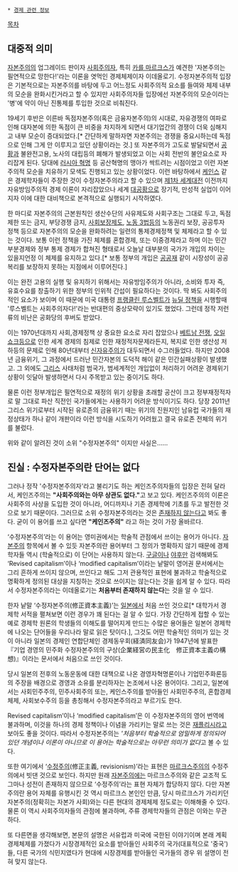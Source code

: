  * [[경제 관련 정보]]

{{{+1 修正資本主義 / modified capitalism }}}

[[목차]]

== 대중적 의미 ==
[[자본주의]]의 업그레이드 판이자 [[사회주의]]자, 특히 [[카를 마르크스]]가 예견한 '자본주의는 필연적으로 망한다!'라는 이론을 엿먹인 경제체제이자 이데올로기. 수정자본주의적 입장은 기본적으로는 자본주의를 바탕에 두고 어느정도 사회주의적 요소를 들여와 체제 내부의 모순을 완화시킨거라고 할 수 있지만 사회주의자들 입장에선 자본주의의 모순이라는 '병'에 약이 아닌 진통제를 투입한 것으로 비춰진다.

19세기 후반은 이른바 독점자본주의(혹은 금융자본주의)의 시대로, 자유경쟁의 여파로 인해 대자본에 의한 독점이 큰 비중을 차지하게 되면서 대기업간의 경쟁이 더욱 심해지고 내부 모순이 증대되었다.[* 간단하게 말하자면 자본주의는 경쟁을 중요시하는데 독점으로 인해 그게 안 이루지고 있던 상황이라는 것.] 또 자본주의가 고도로 발달되면서 [[공황]]과 불완전고용, 노사의 대립등의 폐해가 발생되었고 이는 사회 전반의 불안요소로 자리잡게 된다. 당대에 [[러시아 혁명]] 등 공산혁명의 맹아가 싹트려는 시점이었고 이런 자본주의적 모순을 치유하기 모색도 진행되고 있는 상황이었다. 이런 바탕하에서 [[케인스]] 같은 경제학자들이 주장한 것이 수정자본주의라고 할 수 있으며 [[제1차 세계대전]] 이전까지 자유방임주의적 경제 이론이 자리잡았으나 세계 [[대공황]]으로 장기적, 만성적 실업이 이어지자 이에 대한 대비책으로 본격적으로 실행되기 시작하였다.

한 마디로 자본주의의 근본원칙인 생산수단의 사유제도와 사회구조는 그대로 두고, 독점 제한 또는 금지, 부당경쟁 금지, [[사회보장제도]], [[노동 3법]]등의 노동권리 보장, 공공투자 정책 등으로 자본주의의 모순을 완화하려는 일련의 통제경제정책 및 체제라고 할 수 있는 것이다. 보통 이런 정책을 가진 체제를 혼합경제, 또는 이중경제라고 하며 이는 민간부분경제와 정부 통제 경제가 합쳐진 형태로서 오늘날 대부분의 국가가 개입의 차이는 있을지언정 이 체제를 유지하고 있다.[* 보통 정부의 개입은 [[공공재]] 같이 시장성이 공공복리를 보장하지 못하는 지점에서 이루어진다.] 

이는 완전 고용의 실행 및 유지하기 위해서는 자유방임주의가 아니라, 소비와 투자 즉, 유효수요를 창출하기 위한 정부의 인위적 간섭이 필요하다는 것이다. 딱 봐도 사회주의적인 요소가 보이며 이 때문에 미국 대통령 [[프랭클린 루스벨트]]가 [[뉴딜 정책]]을 시행할때 '루스벨트는 사회주의자다!'라는 반대편의 중상모략이 있기도 했었다. 그런데 정작 저런 류의 비난은 공화당의 후버도 받았다.

이는 1970년대까지 사회,경제정책 상 중요한 요소로 자리 잡았으나 [[베트남 전쟁]], [[오일 쇼크]]등으로 인한 세계 경제의 침제로 인한 재정적자문제라든지, 복지로 인한 생산성 저하등의 문제로 인해 80년대부터 [[신자유주의]]가 대두되면서 수그러들었다. 하지만 2008년 금융위기, 그 과정에서 드러난 민간자본의 도덕적 해이 같은 민간실패상황이 발생했고. 그 외에도 [[그리스]] 사태처럼 범국가, 범세계적인 개입없이 처리하기 어려운 경제위기 상황이 잇달아 발생하면서 다시 주목받고 있는 중이기도 하다. 

물론 이런 정부개입은 필연적으로 재정의 위기 상황을 초래할 공산이 크고 정부재정적자로 말 그대로 파산 직전인 국가들에게는 사용하기 어려운 방식이기도 하다. 당장 2011년 그리스 위기로부터 시작된 유로존의 금융위기 때는 위기의 진원지인 남유럽 국가들의 재정상태가 하나 같이 개판이라 이런 방식을 시도하기 어려웠고 결국 유로존 전체의 위기를 불렀다.

위와 같이 알려진 것이 소위 "수정자본주의" 이지만 사실은......

== '''진실 : 수정자본주의란 단어는 없다''' ==
그러나 정작 '수정자본주의자'라고 불리기도 하는 케인즈주의자들의 입장은 전혀 달라서, 케인즈주의는 '''"사회주의와는 아무 상관도 없다."'''고 보고 있다. 케인즈주의의 이론은 사회주의 사상을 도입한 것이 아니라, 어디까지나 기존 경제학에 기초를 두고 발전한 것으로 보기 때문이다. 그러므로 소위 수정자본주의라는 것은 [[그런 거 없다|존재하지 않는다]]고 봐도 좋다. 굳이 이 용어를 쓰고 싶다면 '''"케인즈주의"''' 라고 하는 것이 가장 올바르다.

‘수정자본주의’라는 이 용어는 영미권에서는 학술적 관점에서 쓰이는 용어가 아니다. [[자본주의]] 항목에서 볼 수 있듯 자본주의란 용어부터 그 정의가 명확하지 않기 때문에 경제학자들 역시 (학술적으로) 이 단어는 사용하지 않는다. [[구글]]이나 [[야후]]만 검색해봐도 ‘Revised capitalism’이나 ‘modified capitalism’이라는 낱말이 영어권 문서에서는 그리 흔하게 쓰이지 않으며, 쓰인다고 해도 그저 관용적인 표현에 불과하고 학술적으로 명확하게 정의된 대상을 지칭하는 것으로 쓰이지는 않는다는 것을 쉽게 알 수 있다. 따라서 수정자본주의라는 이데올로기는 '''처음부터 존재하지 않는다'''는 것을 알 수 있다.

한자 낱말 ‘수정자본주의(修正資本主義)’는 [[일본]]에서 처음 쓰인 것으로[* 대학가서 경제학 서적을 펼쳐보면 이런 경우가 꽤 된다는 걸 알 수 있다. 가장 간단하게 접할 수 있는 예로 경제학 원론의 학생들의 이해도를 떨어지게 만드는 수많은 용어들은 일본어 경제학에 나오는 단어들을 우리나라 말로 읽은 탓이다.], 그것도 어떤 학술적인 의미가 있는 것이 아니라 일본의 경제인 연합단체인 경제동우회(経済同友会)가 1947년에 발표한 『기업 경영의 민주화 수정자본주의의 구상(企業経営の民主化　修正資本主義の構想)』이라는 문서에서 처음으로 쓰인 것이다.

당시 일본의 전후의 노동운동에 대한 대책으로 나온 경영자혁명론이나 기업민주화론등의 주장을 배경으로 경영과 소유를 분리하자는 논조에서 나온 용어이다.  그리고, 일본에서는 사회민주주의, 민주사회주의 또는, 케인스주의를 받아들인 사회민주주의, 혼합경제체제, 사회보수주의 등을 총칭해서 수정자본주의라고 부르기도 한다.

Revised capitalism’이나 ‘modified capitalism’은 이 수정자본주의의 영어 번역에 불과하며, 이것을 하나의 경제 정책이나 이념을 가리키는 말로 쓰는 것은 [[재플리시]]라고 보아도 좋을 것이다. 따라서 수정자본주의는 '''처음부터 학술적으로 엄밀하게 정의되어 있던 개념이나 이론이 아니므로 이 용어는 학술적으로는 아무런 의미가 없다''고 볼 수 있다.

또한 여기에서 ‘[[수정주의]](修正主義, revisionism)’라는 표현은 [[마르크스주의]]의 수정주의에서 빗댄 것으로 보인다. 하지만 원래 [[자본주의]]에는 마르크스주의와 같은 교조적 도그마나 성전이 존재하지 않으므로 ‘수정주의’라는 표현 자체가 합당하지 않다. 다만 자본주의란 용어 자체를 유행시킨 것 역시 마르크스 본인인 만큼, 당시 마르크스가 가리키던 자본주의(정확히는 자본가 사회)와는 다른 현대의 경제체제 정도로는 이해해줄 수 있다. 물론 이 역시 사회주의자들의 관점에 불과하며, 주류 경제학자들의 관점은 이와는 무관하다.

또 다른면을 생각해보면, 본문의 설명은 서유럽과 미국에 국한된 이야기이며 본래 계획경제체제를 가졌다가 시장경제적인 요소를 받아들인 사회주의 국가(대표적으로 '중국')들, 다른 국가의 식민지였다가 현대에 시장경제를 받아들인 국가들의 경우 위 설명이 전혀 맞지 않는다.
